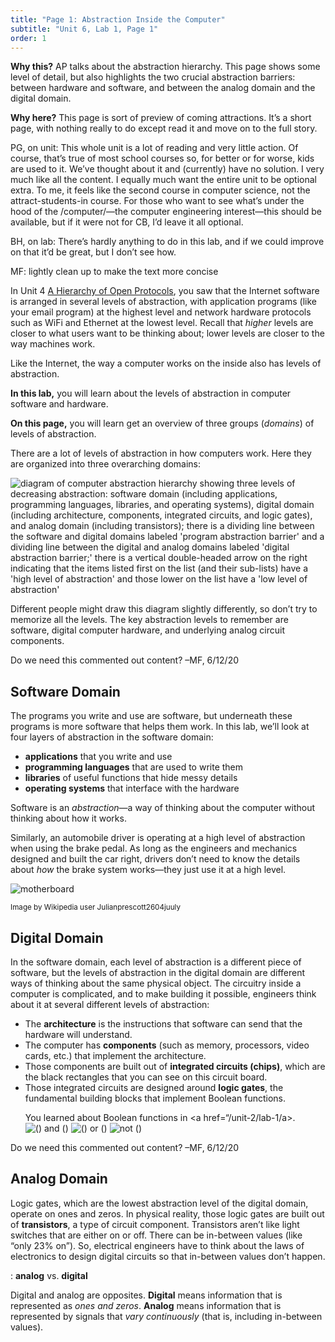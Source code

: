 ```yaml
---
title: "Page 1: Abstraction Inside the Computer"
subtitle: "Unit 6, Lab 1, Page 1"
order: 1
---
```


::: todo
<p><strong>Why this?</strong> AP talks about the abstraction hierarchy. This page shows some level of detail, but also highlights the two crucial abstraction barriers: between hardware and software, and between the analog domain and the digital domain.</p>

<p><strong>Why here?</strong> This page is sort of preview of coming attractions. It's a short page, with nothing really to do except read it and move on to the full story.</p>

<p>PG, on unit: This whole unit is a lot of reading and very little action. Of course, that's true of most school courses so, for better or for worse, kids are used to it. We've thought about it and (currently) have no solution. I very much like all the content. I equally much want the entire unit to be optional extra. To me, it feels like the second course in computer science, not the attract-students-in course. For those who want to see what's under the hood of the /computer/---the computer engineering interest---this should be available, but if it were not for CB, I'd leave it all optional.</p>

<p>BH, on lab: There's hardly anything to do in this lab, and if we could improve on that it'd be great, but I don't see how.</p>

<p>MF: lightly clean up to make the text more concise</p>
:::

<p>In Unit 4 <a href="/4-internet/old/2-communication-protocols/3-open-protocols.html" title="A Hierarchy of Open Protocols">A Hierarchy of Open Protocols</a>, you saw that the Internet software is arranged in several levels of abstraction, with application programs (like your email program) at the highest level and network hardware protocols such as WiFi and Ethernet at the lowest level. Recall that <em>higher</em> levels are closer to what users want to be thinking about; lower levels are closer to the way machines work.</p>

<p>Like the Internet, the way a computer works on the inside also has levels of abstraction.</p>

::: learn
<p><strong>In this lab,</strong> you will learn about the levels of abstraction in computer software and hardware.</p>

<p><strong>On this page,</strong> you will learn get an overview of three groups (<em>domains</em>) of levels of abstraction.</p>
:::

<p>There are a lot of levels of abstraction in how computers work. Here they are organized into three overarching domains:</p>

<img src="/img/6-computers/hardware-abstraction.png" title="diagram of computer abstraction hierarchy showing three levels of decreasing abstraction: software domain (including applications, programming languages, libraries, and operating systems), digital domain (including architecture, components, integrated circuits, and logic gates), and analog domain (including transistors); there is a dividing line between the software and digital domains labeled &apos;program abstraction barrier&apos; and a dividing line between the digital and analog domains labeled &apos;digital abstraction barrier;&apos; there is a vertical double-headed arrow on the right indicating that the items listed first on the list (and their sub-lists) have a &apos;high level of abstraction&apos; and those lower on the list have a &apos;low level of abstraction&apos;" alt="diagram of computer abstraction hierarchy showing three levels of decreasing abstraction: software domain (including applications, programming languages, libraries, and operating systems), digital domain (including architecture, components, integrated circuits, and logic gates), and analog domain (including transistors); there is a dividing line between the software and digital domains labeled &apos;program abstraction barrier&apos; and a dividing line between the digital and analog domains labeled &apos;digital abstraction barrier;&apos; there is a vertical double-headed arrow on the right indicating that the items listed first on the list (and their sub-lists) have a &apos;high level of abstraction&apos; and those lower on the list have a &apos;low level of abstraction&apos;" class="ms-4 noshadow"/>

::: endnote
Different people might draw this diagram slightly differently, so don't try to memorize all the levels. The key abstraction levels to remember are software, digital computer hardware, and underlying analog circuit components.
:::

::: todo
Do we need this commented out content? --MF, 6/12/20
:::

```{=html}
<!-- table version is more ADA-compliant?
<table frame="border" border="4" cellspacing="20" cellpadding="20">
<tr><td>&nbsp;&nbsp;&nbsp;&nbsp;application program&nbsp;&nbsp;&nbsp;&nbsp;</td><td>&nbsp;&nbsp;&nbsp;</td></tr>
<tr><td>&nbsp;&nbsp;&nbsp;&nbsp;operating system&nbsp;&nbsp;&nbsp;&nbsp;</td><td>&nbsp;&nbsp;</td></tr>
<tr><td bgcolor="black">------------------</td><td>&nbsp;&nbsp;&nbsp;&nbsp;PROGRAM ABSTRACTION&nbsp;&nbsp;&nbsp;&nbsp;</td></tr>
<tr><td>&nbsp;&nbsp;&nbsp;&nbsp;stored-program architecture&nbsp;&nbsp;&nbsp;&nbsp;</td><td>&nbsp;&nbsp;&nbsp;&nbsp;</td></tr>
<tr><td>&nbsp;&nbsp;&nbsp;&nbsp;component level: processor, memory, input/output&nbsp;&nbsp;&nbsp;&nbsp;</td><td>&nbsp;&nbsp;&nbsp;&nbsp;</td></tr>
<tr><td>&nbsp;&nbsp;&nbsp;&nbsp;integrated circuits (chips)&nbsp;&nbsp;&nbsp;&nbsp;</td><td>&nbsp;&nbsp;&nbsp;&nbsp;</td></tr>
<tr><td>&nbsp;&nbsp;&nbsp;&nbsp;logic gates&nbsp;&nbsp;&nbsp;&nbsp;</td><td>&nbsp;&nbsp;&nbsp;&nbsp;</td></tr>
<tr><td bgcolor="black"></td><td>&nbsp;&nbsp;&nbsp;&nbsp;DIGITAL ABSTRACTION&nbsp;&nbsp;&nbsp;&nbsp;</td></tr>
<tr><td>&nbsp;&nbsp;&nbsp;&nbsp;transistors&nbsp;&nbsp;&nbsp;&nbsp;</td><td>&nbsp;</td></tr>
<tr><td>&nbsp;&nbsp;&nbsp;&nbsp;quantum physics&nbsp;&nbsp;&nbsp;&nbsp;</td><td>&nbsp;&nbsp;&nbsp;</td></tr>
</table>
-->
```
## Software Domain

<p>

The programs you write and use are software, but underneath these programs is more software that helps them work. In this lab, we'll look at four layers of abstraction in the software domain:

<ul>

<li><strong>applications</strong> that you write and use</li>

<li><strong>programming languages</strong> that are used to write them</li>

<li><strong>libraries</strong> of useful functions that hide messy details</li>

<li><strong>operating systems</strong> that interface with the hardware</li>

</ul>

</p>

<p>Software is an <em>abstraction</em>---a way of thinking about the computer without thinking about how it works.</p>

::: endnote
Similarly, an automobile driver is operating at a high level of abstraction when using the brake pedal. As long as the engineers and mechanics designed and built the car right, drivers don't need to know the details about <em>how</em> the brake system works---they just use it at a high level.
:::

::: captioned
<img src="/img/6-computers/motherboard_small.jpg" title="motherboard" alt="motherboard" class="inline"/>

<div>

<small>Image by Wikipedia user Julianprescott2604juuly</small>

</div>
:::

## Digital Domain

<p>

In the software domain, each level of abstraction is a different piece of software, but the levels of abstraction in the digital domain are different ways of thinking about the same physical object. The circuitry inside a computer is complicated, and to make building it possible, engineers think about it at several different levels of abstraction:

<ul>

<li>The <strong>architecture</strong> is the instructions that software can send that the hardware will understand.</li>

<li>The computer has <strong>components</strong> (such as memory, processors, video cards, etc.) that implement the architecture.</li>

<li>Those components are built out of <strong>integrated circuits (chips)</strong>, which are the black rectangles that you can see on this circuit board.</li>

<li>Those integrated circuits are designed around <strong>logic gates</strong>, the fundamental building blocks that implement Boolean functions.</li>

::: endnote
You learned about Boolean functions in <a href="/unit-2/lab-1/a>.<br /> <img src="/img/blocks/and.png" title="() and ()" alt="() and ()" class="ms-4"/> <img src="/img/blocks/or-small.png" title="() or ()" alt="() or ()" class="ms-4"/> <img src="/img/blocks/not_small.png" title="not ()" alt="not ()" class="ms-4"/>
:::

</ul>

</p>

::: todo
Do we need this commented out content? --MF, 6/12/20
:::

```{=html}
<!--<p>Engineers mostly don't have to think about how these digital components work inside&mdash;they just think of circuits being either <em>on</em> or <em>off</em> (<em>1</em> or <em>0</em>), with no in-between values.</p>

<s>Below the software is the hardware (the guts of the computer)<!-- and its <em>architecture</em> (the design that specifies how those basic hardware components  fit together to do their job)- ->. The hardware's job is to run whatever programs the user requests. For hardware engineers, the <!--high level of- -> abstraction focuses on how to make best use of components (memory, chips, logic gates, etc.) that already have some useful built in behaviors, and often also assembling these into slightly fancier components.  </s>

<s>Most of the engineering work is based on the assumption that any the biggest jump in abstraction is between the ones and zeros that everyone talks about and the way ... most of the work is dome in the digital domain, which is the levels of abstraction in which we pretend that only ones and zeros are possible.</s>

<p>In the different levels of abstraction in software, each level of abstraction is a different piece of software, but the level of abstraction in the digital domain are four ways of thinking about the same physical object.</p>-->
```
## Analog Domain

<p>Logic gates, which are the lowest abstraction level of the digital domain, operate on ones and zeros. In physical reality, those logic gates are built out of <strong>transistors</strong>, a type of circuit component. Transistors aren't like light switches that are either on or off. There can be in-between values (like "only 23% on"). So, electrical engineers have to think about the laws of electronics to design digital circuits so that in-between values don't happen.</p>

::: vocabFullWidth
: <strong>analog</strong> vs. <strong>digital</strong>

<p>Digital and analog are opposites. <strong>Digital</strong> means information that is represented as <em>ones and zeros</em>. <strong>Analog</strong> means information that is represented by signals that <em>vary continuously</em> (that is, including in-between values).</p>
:::
